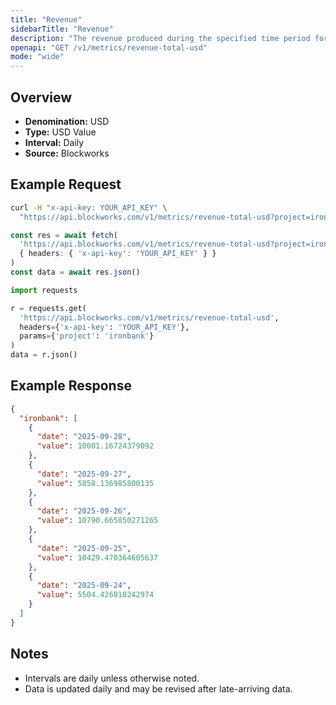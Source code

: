 ```yaml
---
title: "Revenue"
sidebarTitle: "Revenue"
description: "The revenue produced during the specified time period for given project."
openapi: "GET /v1/metrics/revenue-total-usd"
mode: "wide"
---
```


## Overview

- **Denomination:** USD
- **Type:** USD Value
- **Interval:** Daily
- **Source:** Blockworks

## Example Request

<CodeGroup>

```bash cURL
curl -H "x-api-key: YOUR_API_KEY" \
  "https://api.blockworks.com/v1/metrics/revenue-total-usd?project=ironbank"
```

```typescript TypeScript
const res = await fetch(
  'https://api.blockworks.com/v1/metrics/revenue-total-usd?project=ironbank',
  { headers: { 'x-api-key': 'YOUR_API_KEY' } }
)
const data = await res.json()
```

```python Python
import requests

r = requests.get(
  'https://api.blockworks.com/v1/metrics/revenue-total-usd',
  headers={'x-api-key': 'YOUR_API_KEY'},
  params={'project': 'ironbank'}
)
data = r.json()
```

</CodeGroup>

## Example Response

```json
{
  "ironbank": [
    {
      "date": "2025-09-28",
      "value": 10001.16724379092
    },
    {
      "date": "2025-09-27",
      "value": 5858.136985800135
    },
    {
      "date": "2025-09-26",
      "value": 10790.665850271265
    },
    {
      "date": "2025-09-25",
      "value": 10429.470364605637
    },
    {
      "date": "2025-09-24",
      "value": 5504.426810242974
    }
  ]
}
```

## Notes
- Intervals are daily unless otherwise noted.
- Data is updated daily and may be revised after late-arriving data.